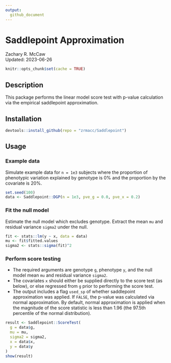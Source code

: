```yaml
---
output: 
  github_document
--- 
```


# Saddlepoint Approximation

Zachary R. McCaw <br>
Updated: 2023-06-26

```r
knitr::opts_chunk$set(cache = TRUE)
```

## Description

This package performs the linear model score test with p-value calculation via the empirical saddlepoint approximation. 

## Installation

```r
devtools::install_github(repo = "zrmacc/Saddlepoint")
```

## Usage

### Example data

Simulate example data for `n = 1e3` subjects where the proportion of phenotypic variation explained by genotype is 0% and the proportion by the covariate is 20%.

```r
set.seed(100)
data <- Saddlepoint::DGP(n = 1e3, pve_g = 0.0, pve_x = 0.2)
```

### Fit the null model

Estimate the null model which excludes genotype. Extract the mean `mu` and residual variance `sigma2` under the null.

```r
fit <- stats::lm(y ~ x, data = data)
mu <- fit$fitted.values
sigma2 <- stats::sigma(fit)^2
```

### Perform score testing

* The required arguments are genotype `g`, phenotype `y`, and the null model mean `mu` and residual variance `sigma2`. 
* The covariates `x` should either be supplied directly to the score test (as below), or else regressed from `g` prior to performing the score test. 
* The output includes a flag `used_sp` of whether saddlepoint approximation was applied. If `FALSE`, the p-value was calculated via normal approximation. By default, normal approximation is applied when the magnitude of the score statistic is less than 1.96 (the 97.5th percentile of the normal distribution).

```r
result <- Saddlepoint::ScoreTest(
  g = data$g,
  mu = mu,
  sigma2 = sigma2,
  x = data$x,
  y = data$y
)
show(result)
```

